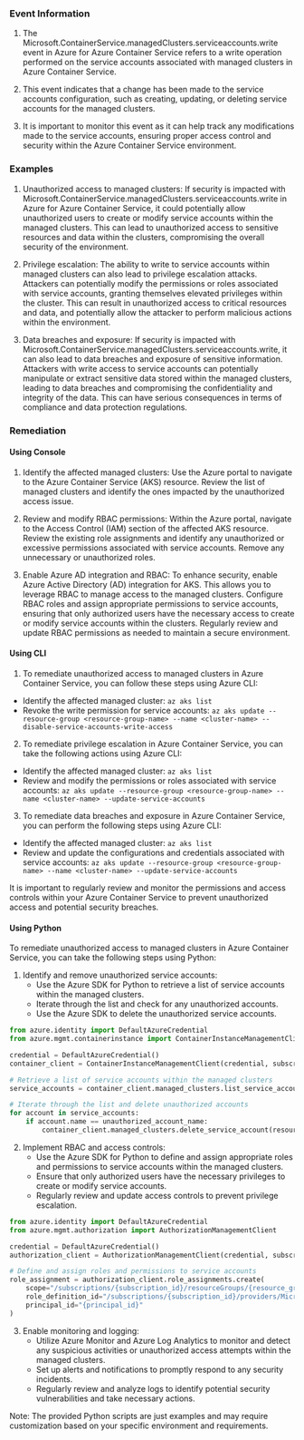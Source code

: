 
### Event Information

1. The Microsoft.ContainerService.managedClusters.serviceaccounts.write event in Azure for Azure Container Service refers to a write operation performed on the service accounts associated with managed clusters in Azure Container Service.

2. This event indicates that a change has been made to the service accounts configuration, such as creating, updating, or deleting service accounts for the managed clusters.

3. It is important to monitor this event as it can help track any modifications made to the service accounts, ensuring proper access control and security within the Azure Container Service environment.


### Examples

1. Unauthorized access to managed clusters: If security is impacted with Microsoft.ContainerService.managedClusters.serviceaccounts.write in Azure for Azure Container Service, it could potentially allow unauthorized users to create or modify service accounts within the managed clusters. This can lead to unauthorized access to sensitive resources and data within the clusters, compromising the overall security of the environment.

2. Privilege escalation: The ability to write to service accounts within managed clusters can also lead to privilege escalation attacks. Attackers can potentially modify the permissions or roles associated with service accounts, granting themselves elevated privileges within the cluster. This can result in unauthorized access to critical resources and data, and potentially allow the attacker to perform malicious actions within the environment.

3. Data breaches and exposure: If security is impacted with Microsoft.ContainerService.managedClusters.serviceaccounts.write, it can also lead to data breaches and exposure of sensitive information. Attackers with write access to service accounts can potentially manipulate or extract sensitive data stored within the managed clusters, leading to data breaches and compromising the confidentiality and integrity of the data. This can have serious consequences in terms of compliance and data protection regulations.

### Remediation

#### Using Console

1. Identify the affected managed clusters: Use the Azure portal to navigate to the Azure Container Service (AKS) resource. Review the list of managed clusters and identify the ones impacted by the unauthorized access issue.

2. Review and modify RBAC permissions: Within the Azure portal, navigate to the Access Control (IAM) section of the affected AKS resource. Review the existing role assignments and identify any unauthorized or excessive permissions associated with service accounts. Remove any unnecessary or unauthorized roles.

3. Enable Azure AD integration and RBAC: To enhance security, enable Azure Active Directory (AD) integration for AKS. This allows you to leverage RBAC to manage access to the managed clusters. Configure RBAC roles and assign appropriate permissions to service accounts, ensuring that only authorized users have the necessary access to create or modify service accounts within the clusters. Regularly review and update RBAC permissions as needed to maintain a secure environment.

#### Using CLI

1. To remediate unauthorized access to managed clusters in Azure Container Service, you can follow these steps using Azure CLI:

- Identify the affected managed cluster: `az aks list`
- Revoke the write permission for service accounts: `az aks update --resource-group <resource-group-name> --name <cluster-name> --disable-service-accounts-write-access`

2. To remediate privilege escalation in Azure Container Service, you can take the following actions using Azure CLI:

- Identify the affected managed cluster: `az aks list`
- Review and modify the permissions or roles associated with service accounts: `az aks update --resource-group <resource-group-name> --name <cluster-name> --update-service-accounts`

3. To remediate data breaches and exposure in Azure Container Service, you can perform the following steps using Azure CLI:

- Identify the affected managed cluster: `az aks list`
- Review and update the configurations and credentials associated with service accounts: `az aks update --resource-group <resource-group-name> --name <cluster-name> --update-service-accounts`

It is important to regularly review and monitor the permissions and access controls within your Azure Container Service to prevent unauthorized access and potential security breaches.

#### Using Python

To remediate unauthorized access to managed clusters in Azure Container Service, you can take the following steps using Python:

1. Identify and remove unauthorized service accounts:
   - Use the Azure SDK for Python to retrieve a list of service accounts within the managed clusters.
   - Iterate through the list and check for any unauthorized accounts.
   - Use the Azure SDK to delete the unauthorized service accounts.

```python
from azure.identity import DefaultAzureCredential
from azure.mgmt.containerinstance import ContainerInstanceManagementClient

credential = DefaultAzureCredential()
container_client = ContainerInstanceManagementClient(credential, subscription_id)

# Retrieve a list of service accounts within the managed clusters
service_accounts = container_client.managed_clusters.list_service_accounts(resource_group_name, cluster_name)

# Iterate through the list and delete unauthorized accounts
for account in service_accounts:
    if account.name == unauthorized_account_name:
        container_client.managed_clusters.delete_service_account(resource_group_name, cluster_name, account.name)
```

2. Implement RBAC and access controls:
   - Use the Azure SDK for Python to define and assign appropriate roles and permissions to service accounts within the managed clusters.
   - Ensure that only authorized users have the necessary privileges to create or modify service accounts.
   - Regularly review and update access controls to prevent privilege escalation.

```python
from azure.identity import DefaultAzureCredential
from azure.mgmt.authorization import AuthorizationManagementClient

credential = DefaultAzureCredential()
authorization_client = AuthorizationManagementClient(credential, subscription_id)

# Define and assign roles and permissions to service accounts
role_assignment = authorization_client.role_assignments.create(
    scope="/subscriptions/{subscription_id}/resourceGroups/{resource_group_name}/providers/Microsoft.ContainerService/managedClusters/{cluster_name}/serviceAccounts/{account_name}",
    role_definition_id="/subscriptions/{subscription_id}/providers/Microsoft.Authorization/roleDefinitions/{role_definition_id}",
    principal_id="{principal_id}"
)
```

3. Enable monitoring and logging:
   - Utilize Azure Monitor and Azure Log Analytics to monitor and detect any suspicious activities or unauthorized access attempts within the managed clusters.
   - Set up alerts and notifications to promptly respond to any security incidents.
   - Regularly review and analyze logs to identify potential security vulnerabilities and take necessary actions.

Note: The provided Python scripts are just examples and may require customization based on your specific environment and requirements.

